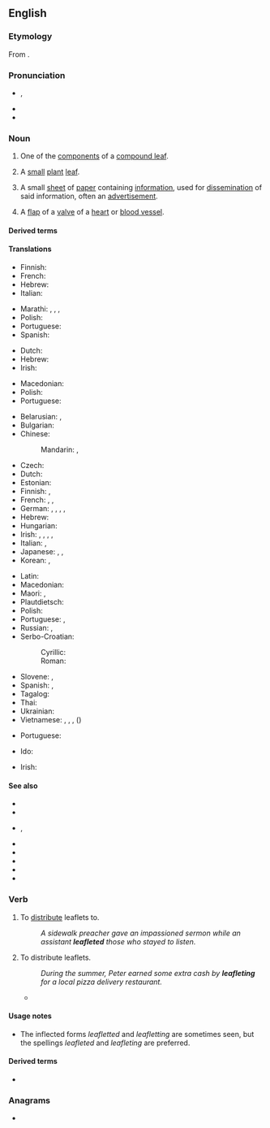 ==English==

===Etymology===
From {{suffix|en|leaf|let}}.

===Pronunciation===
* {{enPR|lēfʹlĭt}}, {{IPA|en|/ˈliːflɪt/}}
* {{audio|en|en-us-leaflet.ogg|Audio (US)}}
* {{rhymes|en|iːflɪt|s=2}}

===Noun===
{{wikipedia}}
{{en-noun}}

# {{lb|en|botany}} One of the [[component]]s of a [[compound leaf]].
# {{lb|en|botany}} A [[small]] [[plant]] [[leaf]].
#: {{ux|en|The new '''leaflets''' at the end of the branch were a lighter shade of green than the mature leaves.}}
#: {{syn|en|leafling}}
# A small [[sheet]] of [[paper]] containing [[information]], used for [[dissemination]] of said information, often an [[advertisement]].
#: {{syn|en|flyer|folder|handbill|pamphlet}}
#: {{ux|en|A '''leaflet''' had been left under the car's [[windshield wiper]].}}
# {{lb|en|anatomy}} A [[flap]] of a [[valve]] of a [[heart]] or [[blood vessel]].

====Derived terms====
{{col3|en
|[[bi-leaflet valve]], [[bileaflet valve]]
|leaflet drop
|leafleteer
|leaflet propaganda
|leaflet raid
|Lillehei-Kalke bileaflet prosthesis
|leaflet shell
|[[patient information leaflet]]<!--abbreviation: PIL-->|prolapsing mitral leaflet syndrome
}}

====Translations====
{{trans-top|component of a compound leaf}}
* Finnish: {{t+|fi|lehdykkä}}
* French: {{t+|fr|foliole|f}}
* Hebrew: {{t+|he|עַלְעָל|m|tr='al'ál}}
* Italian: {{t|it|fogliolina|f}}
{{trans-mid}}
* Marathi: {{t|mr|पर्णिका|?}}, {{t|mr|उपपर्ण|?}}, {{t|mr|पर्णक|?}}, {{t|mr|पत्रक|?}}
* Polish: {{t+|pl|listek|m}}
* Portuguese: {{t|pt|folíolo|m}}
* Spanish: {{t+|es|folíolo|m}}
{{trans-bottom}}

{{trans-top|small plant leaf}}
* Dutch: {{t+|nl|blaadje|n}}
* Hebrew: {{t+|he|עַלְעָל|m|tr='al'ál}}
* Irish: {{t|ga|duillín|m}}
{{trans-mid}}
* Macedonian: {{t|mk|листенце|n}}
* Polish: {{t+|pl|listek|m}}
* Portuguese: {{t|pt|folíolo|m}}
{{trans-bottom}}

{{trans-top-see|small piece of paper with information|flyer}}
* Belarusian: {{t|be|лісто́ўка|f}}, {{t|be|ўлётка|f}}
* Bulgarian: {{t+|bg|листо́вка|f}}
* Chinese:
*: Mandarin: {{t+|cmn|傳單}}, {{t+|cmn|传单|tr=chuándān}}
* Czech: {{t+|cs|leták|m}}
* Dutch: {{t+|nl|folder|m}}
* Estonian: {{t|et|lendleht}}
* Finnish: {{t|fi|esite}}, {{t+|fi|lentolehtinen}}
* French: {{t+|fr|tract|m}}, {{t+|fr|prospectus|m}}, {{t+|fr|dépliant|m}}
* German: {{t+|de|Faltblatt|n}}, {{t+|de|Broschüre|f}}, {{t|de|Faltprospekt|n}}, {{t+|de|Flugblatt|n}}, {{t|de|Handzettel|m}}
* Hebrew: {{t+|he|עָלוֹן|m|tr='alón}}
* Hungarian: {{t|hu|szórólap}}
* Irish: {{t|ga|bileoigín|m}}, {{t|ga|bileoigín páipéir|m}}, {{t-check|ga|duilleachán|m}}, {{t+|ga|bileog|f}}, {{t|ga|bileog faisnéise|f}}
* Italian: {{t+|it|dépliant|m}}, {{t+|it|volantino|m}}
* Japanese: {{t|ja|散らし|tr=ちらし, chirashi}}, {{t|ja|チラシ|tr=chirashi}}, {{t+|ja|リーフレット|tr=rīfuretto}}
* Korean: {{t|ko|전단지(傳單紙)}}, {{t+|ko|전단(傳單)}}
{{trans-mid}}
* Latin: {{t|la|libellus|m}}
* Macedonian: {{t|mk|леток|m}}
* Maori: {{t|mi|mātārere}}, {{t|mi|tawhera}}
* Plautdietsch: {{t|pdt|Zadel|m}}
* Polish: {{t+|pl|ulotka|f}}
* Portuguese: {{t+|pt|folder|m}}, {{t+|pt|panfleto|m}}
* Russian: {{t+|ru|листо́вка|f}}, {{t+|ru|фла́ер|m}} {{qualifier|flyer}}
* Serbo-Croatian:
*: Cyrillic: {{t|sh|ле̏так|m}}
*: Roman: {{t+|sh|lȅtak|m}}
* Slovene: {{t|sl|brošura|f}}, {{t|sl|prospekt|m}}
* Spanish: {{t+|es|folleto|m}}, {{t+|es|panfleto|m}}
* Tagalog: {{t|tl|miklat}}
* Thai: {{t+|th|ใบปลิว}}
* Ukrainian: {{t|uk|листі́вка|f}}
* Vietnamese: {{t|vi|tờ quảng cáo}}, {{t|vi|tờ rơi}}, {{t|vi|tờ bướm}}, {{t+|vi|truyền đơn}} ({{t|vi|傳單|sc=Hani}})
{{trans-bottom}}

{{trans-top|flap of a valve of a heart or blood vessel}}
{{trans-mid}}
* Portuguese: {{t|pt|cúspide|f}}
{{trans-bottom}}

{{checktrans-top}}
* Ido: {{t+check|io|folieto}}
{{trans-mid}}
* Irish: {{t-check|ga|duilleoigín|m}}
{{trans-bottom}}

====See also====
* {{l|en|booklet}}
* {{l|en|brochure}}
* {{l|en|catalog}}, {{l|en|catalogue}}
* {{l|en|circular}}
* {{l|en|junk mail}}
* {{l|en|pinna}}
* {{l|en|pinnule}}
* {{l|en|pamphlet}}

===Verb===
{{en-verb|pres_ptc2=leafletting|past2=leafletted}}

# {{lb|en|transitive}} To [[distribute]] leaflets to.
#: ''A sidewalk preacher gave an impassioned sermon while an assistant '''leafleted''' those who stayed to listen.''
# {{lb|en|intransitive}} To distribute leaflets.
#: ''During the summer, Peter earned some extra cash by '''leafleting''' for a local pizza delivery restaurant.''
#* {{quote-book|en|title=Labor Law for the Rank & Filer: Building Solidarity While Staying Clear of the Law|author=Staughton Lynd, Daniel Gross|year=2011|passage=The leafleter who takes reasonable care not to block the sidewalk, who does not become involved in incidents of violence, and whose leaflet is truthful, has the right to '''leaflet''' undisturbed.}}

====Usage notes====
* The inflected forms ''leafletted'' and ''leafletting'' are sometimes seen, but the spellings ''leafleted'' and ''leafleting'' are preferred.

====Derived terms====
* {{l|en|leafleting}}<!--noun-->

===Anagrams===
* {{anagrams|en|a=aeefllt|fellate}}